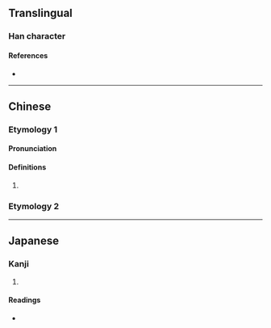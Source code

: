 {{also|由|曱}}
{{character info/new}}
==Translingual==

===Han character===
{{Han char|rn=102|rad=田|as=00|sn=5|four=|canj=LA|ids=⿻口丄,⿻日丨}}

====References====
* {{Han ref|kx=0759.001|dkj=21727|hdz=42527.010|uh=7534|ud=30004}}

----

==Chinese==
{{zh-forms}}

===Etymology 1===

====Pronunciation====
{{zh-pron
|m=zhá
|c=zaat6
|cat=
}}

====Definitions====
{{zh-hanzi}}

# {{zh-only|曱甴|[[cockroach]]}}

===Etymology 2===
{{zh-see|由|v}}

----

==Japanese==

===Kanji===
{{ja-kanji|grade=|rs=田00}}

# {{defn|lang=ja|sort=田00}}

====Readings====
* {{ja-readings|on=[[そう]] (sō)|kun=}}